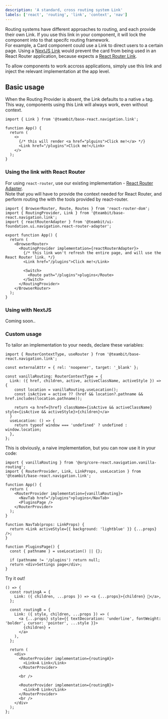 ```yaml
---
description: 'A standard, cross routing system Link'
labels: ['react', 'routing', 'link', 'context', 'nav']
---
```



Routing systems have different approaches to routing, and each provide their own Link. If you use this link in your component,
it will lock the component into to that specifc routing framework.  
For example, a Card component could use a Link to direct users to a certain page.
Using a [NextJS Link](https://nextjs.org/docs/api-reference/next/link) would prevent the card from being used in an React Router application,
because expects a [React Router Link](https://v5.reactrouter.com/web/api/Link).

To allow components to work accross applications, simply use this link and inject the relevant implementation at the app level.

## Basic usage

When the Routing Provider is absent, the Link defaults to a native `a` tag.  
This way, components using this Link will always work, even without context.

```tsx
import { Link } from '@teambit/base-react.navigation.link';

function App() {
  return (
    <>
      {/* this will render <a href="plguins">Click me!</a> */}
      <Link href="/plugins">Click me!</Link>
    </>
  );
}
```

### Using the link with React Router

For using `react-router`, use our existing implementation - [React Router Adapter](https://bit.dev/teambit/ui-foundation/ui/navigation/react-router-adapter).  
Note that you will have to provide the context needed for React Router, and perform routing the with the tools provided by react-router.

```tsx
import { BrowserRouter, Route, Routes } from 'react-router-dom';
import { RoutingProvider, Link } from '@teambit/base-react.navigation.link';
import { reactRouterAdapter } from '@teambit/ui-foundation.ui.navigation.react-router-adapter';

export function App() {
  return (
    <BrowserRouter>
      <RoutingProvider implementation={reactRouterAdapter}>
        {/* this link won't refresh the entire page, and will use the React Router link. */}
        <Link href="/plugins">Click me!</Link>

        <Switch>
          <Route path="/plugins">plugins</Route>
        </Switch>
      </RoutingProvider>
    </BrowserRouter>
  );
}
```

### Using with NextJS

Coming soon..

### Custom usage

To tailor an implementation to your needs, declare these variables:

```tsx
import { RouterContextType, useRouter } from '@teambit/base-react.navigation.link';

const externalAttr = { rel: 'noopener', target: '_blank' };

const vanillaRouting: RouterContextType = {
  Link: ({ href, children, active, activeClassName, activeStyle }) => {
    const location = vanillaRouting.useLocation();
    const isActive = active ?? (href && location?.pathname && href.includes(location.pathname));

    return <a href={href} className={isActive && activeClassName} style={isActive && activeStyle}>{children}</a>
  }
  useLocation: () => {
    return typeof window === 'undefined' ? undefined : window.location;
  },
};
```

This is obviously, a naive implementation, but you can now use it in your code:

```tsx
import { vanillaRouting } from '@org/core-react.navigation.vanilla-routing';
import { RouterProvider, Link, LinkProps, useLocation } from '@teambit/base-react.navigation.link';

function App() {
  return (
    <RouterProvider implementation={vanillaRouting}>
      <NavTab href="/plugins">plugins</NavTab>
      <PluginsPage />
    </RouterProvider>
  );
}

function NavTab(props: LinkProps) {
  return <Link activeStyle={{ background: 'lightblue' }} {...props} />;
}

function PluginsPage() {
  const { pathname } = useLocation() || {};

  if (pathname != '/plugins') return null;
  return <div>Settings page</div>;
}
```

Try it out!

```tsx live
() => {
  const routingA = {
    Link: ({ children, ...props }) => <a {...props}>{children} 🔗</a>,
  };

  const routingB = {
    Link: ({ style, children, ...props }) => (
      <a {...props} style={{ textDecoration: 'underline', fontWeight: 'bolder', cursor: 'pointer', ...style }}>
        {children} ✦
      </a>
    ),
  };

  return (
    <div>
      <RouterProvider implementation={routingA}>
        <Link>A Link</Link>
      </RouterProvider>

      <br />

      <RouterProvider implementation={routingB}>
        <Link>B Link</Link>
      </RouterProvider>
      <br />
    </div>
  );
};
```
